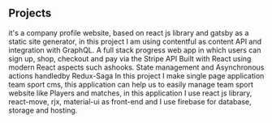 ## Projects

<ProjectCard title="Company Profile website" link="https://company-profile-website.netlify.app" bg="linear-gradient(0deg, rgba(23,192,235,1) 0%, rgba(126,255,245,1) 100%)">
it's a company profile website, based on react js library and gatsby as a static site generator, in this project I am using contentful as content API and integration with GraphQL.
</ProjectCard>


<ProjectCard title="Bring Da Outfits" link="https://react-ecom-live.herokuapp.com" bg="linear-gradient(0deg, rgba(255,242,0,1) 0%, rgba(255,175,64,1) 100%)">
A full stack progress web app in which users can sign up, shop, checkout and pay via the Stripe API Built with React using modern React aspects such ashooks. State management and Asynchronous actions handledby Redux-Saga
</ProjectCard>

<ProjectCard title="Sport Team CMS" link="https://sport-team-cms.web.app" bg="linear-gradient(0deg, rgba(255,56,56,1) 0%, rgba(255,204,204,1) 100%)">
In this project I make single page application team sport cms, this application can help us to easily manage team sport website like Players and matches, in this application I use react js library, react-move, rjx, material-ui as front-end and I use firebase for database, storage and hosting.</ProjectCard>

